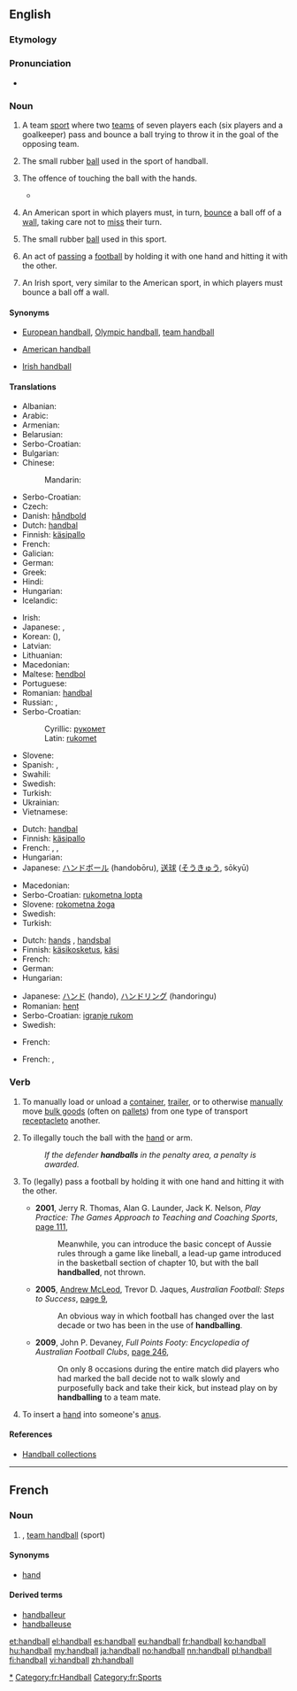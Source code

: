 {{also|Handball}}
==English==

===Etymology===
{{wikipedia}}
{{compound|hand|ball}}

===Pronunciation===
* {{audio|en-us-handball.ogg|Audio (US)}}

===Noun===
{{en-noun|s|-}}

# {{uncountable}} A team [[sport]] where two [[teams]] of seven players each (six players and a goalkeeper) pass and bounce a ball trying to throw it in the goal of the opposing team.
# {{countable}} The small rubber [[ball]] used in the sport of handball.
# {{countable|soccer}} The offence of touching the ball with the hands.
#* {{quote-news
|year=2011
|date=October 29
|author=Neil Johnston
|title=Norwich   3 - 3   Blackburn
|work=BBC Sport
|url=http://news.bbc.co.uk/sport2/hi/football/15413656.stm
|page=
|passage=It was a dramatic finish to an absorbing, fast-paced game but Blackburn will be deeply unhappy with referee Anthony Taylor as Nzonzi's '''handball''' was harsh.}}
# {{uncountable|US}} An American sport in which players must, in turn, [[bounce]] a ball off of a [[wall]], taking care not to [[miss]] their turn.
# {{countable|US}} The small rubber [[ball]] used in this sport.
# {{countable|Australian Rules Football}} An act of [[passing]] a [[football]] by holding it with one hand and hitting it with the other.
# {{Irish|uncountable}} An Irish sport, very similar to the American sport, in which players must bounce a ball off a wall.

====Synonyms====
* {{sense|team sport involving throwing a ball in the gall}} [[European handball]], [[Olympic handball]], [[team handball]]
* {{sense|American sport involving bouncing a ball off a wall}} [[American handball]]
* {{sense|Irish sport involving bouncing a ball off a wall}} [[Irish handball]]

====Translations====
{{rfc-tsort|duplicate language: Serbo-Croatian}}
{{trans-top|team sport}}
* Albanian: {{t-|sq|hendboll|m}}
* Arabic: {{t-|ar|كرة يد|f|tr=kúrat yad|sc=Arab}}
* Armenian: {{t-|hy|հանդբոլ|tr=handbol}}
* Belarusian: {{t-|be|гандбол|m|tr=handból|sc=Cyrl}}
* Serbo-Croatian: {{t|sh|rukomet|m}}
* Bulgarian: {{t+|bg|хандбал|m|tr=handbal|sc=Cyrl}}
* Chinese:
*: Mandarin: {{t|zh|手球|tr=shǒuqiú|sc=Hani}}
* Serbo-Croatian: {{t|sh|rukomet|m}}
* Czech: {{t-|cs|házená|f}}
* Danish: [[håndbold]]
* Dutch: [[handbal]] {{n}}
* Finnish: [[käsipallo]]
* French: {{t+|fr|handball|m}}
* Galician: {{t-|gl|balonmán|m}}
* German: {{t+|de|Handball|m}}
* Greek: {{t+|el|χειροσφαίριση|f|tr=cheirosfaírisi|sc=Grek}}
* Hindi: {{t-|hi|हेन्डबोल|tr=hēnḍbōl|sc=Deva}}
* Hungarian: {{t+|hu|kézilabda}}
* Icelandic: {{t+|is|handbolti|m}}
{{trans-mid}}
* Irish: {{t+|ga|láimhe|m}}
* Japanese: {{t+|ja|ハンドボール|tr=handobōru|sc=Jpan}}, {{t+|ja|送球|tr=そうきゅう, sōkyū|sc=Jpan}}
* Korean: {{t+|ko|송구|tr=song-gu|sc=Kore}} ({{t-|ko|送球|sc=Kore}}), {{t+|ko|핸드볼|tr=haendeubol|sc=Kore}}
* Latvian: {{t-|lv|rokasbumba|f}}
* Lithuanian: {{t-|lt|rankinis|m}}
* Macedonian: {{t-|mk|ракомет|m|tr=rákomet}}
* Maltese: [[ħendbol]]
* Portuguese: {{t+|pt|andebol}}
* Romanian: [[handbal]] {{n}}
* Russian: {{t+|ru|гандбол|m|tr=gandból}}, {{t+|ru|ручной мяч|m|tr=ručnój mjač|sc=Cyrl}}
* Serbo-Croatian:
*: Cyrillic: [[рукомет]] {{m}}
*: Latin: [[rukomet]] {{m}}
* Slovene: {{t+|sl|rokomet|m}}
* Spanish: {{t-|es|balonmano|m}}, {{t+|es|handball}}
* Swahili: {{t+|sw|mpira}}
* Swedish: {{t+|sv|handboll|c}}
* Turkish: {{t+|tr|hentbol}}
* Ukrainian: {{t-|uk|гандбол|m|tr=handból|sc=Cyrl}}
* Vietnamese: {{t-|vi|banh để liệng}}
{{trans-bottom}}

{{trans-top|ball in team sport}}
* Dutch: [[handbal]] {{m}}
* Finnish: [[käsipallo]]
* French: {{t|fr|ballon de handball|m}}, {{t|fr|ballon|m}}, {{t|fr|balle|f}}
* Hungarian: {{t+|hu|kézilabda}}
* Japanese: [[ハンドボール]] (handobōru), [[送球]] ([[そうきゅう]], sōkyū)
{{trans-mid}}
* Macedonian: {{t-|mk|ракометна топка|f|tr=rakométna tópka}}
* Serbo-Croatian: [[rukometna lopta]] {{f}}
* Slovene: [[rokometna žoga]] {{f}}
* Swedish: {{t+|sv|handboll|c}}
* Turkish: {{t-|tr|hentbol topu}}
{{trans-bottom}}

{{trans-top|football offence}}
* Dutch: [[hands]] {{n}}, [[handsbal]] {{m}}
* Finnish: [[käsikosketus]], [[käsi]]
* French: {{t+|fr|main|f}}
* German: {{t+|de|Handspiel|n}}
* Hungarian: {{t+|hu|kezezés}}
{{trans-mid}}
* Japanese: [[ハンド]] (hando), [[ハンドリング]] (handoringu)
* Romanian: [[henț]] {{n}}
* Serbo-Croatian: [[igranje rukom]] {{n}}
* Swedish: {{t+|sv|hands|c}}
{{trans-bottom}}
{{trans-top|American: sport}}
* French: {{t|fr|handball américain|m}}
{{trans-mid}}
{{trans-bottom}}
{{trans-top|American: ball}}
* French: {{t|fr|balle de handball américain|f}}, {{t|fr|balle|f}}
{{trans-mid}}
{{trans-bottom}}

===Verb===
{{en-verb}}

# To manually load or unload a [[container]], [[trailer]], or to otherwise [[manually]] move [[bulk goods]] (often on [[pallets]]) from one type of transport [[receptacle]]to another.
# {{soccer}} To illegally touch the ball with the [[hand]] or arm.
#: ''If the defender '''handballs''' in the penalty area, a penalty is awarded.''
# {{context|Australian Rules Football}} To (legally) pass a football by holding it with one hand and hitting it with the other.
#* '''2001''', Jerry R. Thomas, Alan G. Launder, Jack K. Nelson, ''Play Practice: The Games Approach to Teaching and Coaching Sports'', [http://books.google.com.au/books?id=g1T3SFR6cU8C&pg=PA111&dq=%22handballed%22|%22handballing%22+australian+OR+rules+OR+afl+-intitle:%22%22+-inauthor:%22%22&hl=en&sa=X&ei=kcd1T_jHGcWiiAfCocnuDg&redir_esc=y#v=onepage&q=%22handballed%22|%22handballing%22%20australian%20OR%20rules%20OR%20afl%20-intitle%3A%22%22%20-inauthor%3A%22%22&f=false page 111],
#*: Meanwhile, you can introduce the basic concept of Aussie rules through a game like lineball, a lead-up game introduced in the basketball section of chapter 10, but with the ball '''handballed''', not thrown.
#* '''2005''', [[w:Andrew McLeod|Andrew McLeod]], Trevor D. Jaques, ''Australian Football: Steps to Success'', [http://books.google.com.au/books?id=av8cdbCw2G8C&pg=PA9&dq=%22handballed%22|%22handballing%22+australian+OR+rules+OR+afl+-intitle:%22%22+-inauthor:%22%22&hl=en&sa=X&ei=kcd1T_jHGcWiiAfCocnuDg&redir_esc=y#v=onepage&q=%22handballed%22|%22handballing%22%20australian%20OR%20rules%20OR%20afl%20-intitle%3A%22%22%20-inauthor%3A%22%22&f=false page 9],
#*: An obvious way in which football has changed over the last decade or two has been in the use of '''handballing'''.
#* '''2009''', John P. Devaney, ''Full Points Footy: Encyclopedia of Australian Football Clubs'', [http://books.google.com.au/books?id=bhgR0V0C4dYC&pg=PA246&dq=%22handballed%22|%22handballing%22+australian+OR+rules+OR+afl+-intitle:%22%22+-inauthor:%22%22&hl=en&sa=X&ei=2st1T9PQEI2TiAfBron0Dg&redir_esc=y#v=onepage&q&f=false page 246],
#*: On only 8 occasions during the entire match did players who had marked the ball decide not to walk slowly and purposefully back and take their kick, but instead play on by '''handballing''' to a team mate.
# {{sexuality|slang}} To insert a [[hand]] into someone's [[anus]].

====References====
* [http://www.woodsiderecycling.co.uk/cardboard_recycling/handball_collections/ Handball collections]

[[Category:en:Handball|*]]

----

==French==

===Noun===
{{fr-noun|m}}

# {{l|en|handball}}, [[team handball]] (sport)

====Synonyms====
* [[hand#French|hand]]

====Derived terms====
* [[handballeur]]
* [[handballeuse]]

[[Category:fr:Handball]]
[[Category:fr:Sports]]

[[et:handball]]
[[el:handball]]
[[es:handball]]
[[eu:handball]]
[[fr:handball]]
[[ko:handball]]
[[hu:handball]]
[[my:handball]]
[[ja:handball]]
[[no:handball]]
[[nn:handball]]
[[pl:handball]]
[[fi:handball]]
[[vi:handball]]
[[zh:handball]]